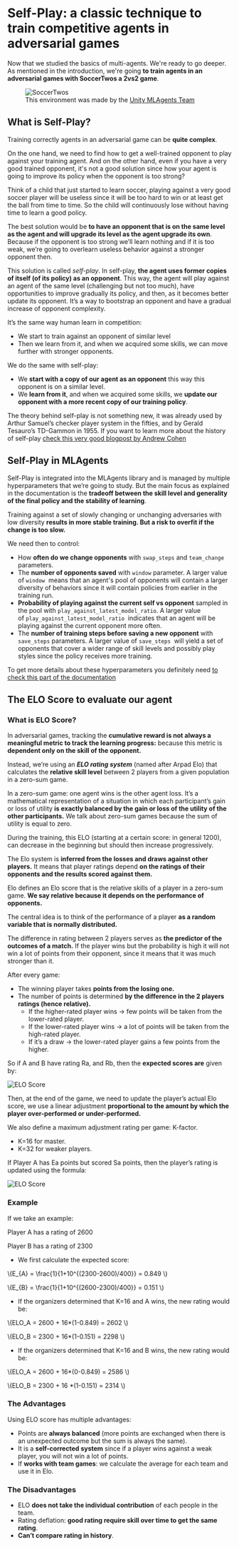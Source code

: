 # Self-Play: a classic technique to train competitive agents in adversarial games

Now that we studied the basics of multi-agents. We're ready to go deeper. As mentioned in the introduction, we're going **to train agents in an adversarial games with SoccerTwos a 2vs2 game**.

<figure>
<img src="https://huggingface.co/datasets/huggingface-deep-rl-course/course-images/resolve/main/en/unit10/soccertwos.gif" alt="SoccerTwos"/>

<figcaption>This environment was made by the <a href="https://github.com/Unity-Technologies/ml-agents">Unity MLAgents Team</a></figcaption>

</figure>

## What is Self-Play?

Training correctly agents in an adversarial game can be **quite complex**.

On the one hand, we need to find how to get a well-trained opponent to play against your training agent. And on the other hand, even if you have a very good trained opponent, it's not a good solution since how your agent is going to improve its policy when the opponent is too strong?

Think of a child that just started to learn soccer, playing against a very good soccer player will be useless since it will be too hard to win or at least get the ball from time to time. So the child will continuously lose without having time to learn a good policy.

The best solution would be **to have an opponent that is on the same level as the agent and will upgrade its level as the agent upgrade its own**. Because if the opponent is too strong we’ll learn nothing and if it is too weak, we’re going to overlearn useless behavior against a stronger opponent then.

This solution is called *self-play*. In self-play, **the agent uses former copies of itself (of its policy) as an opponent**. This way, the agent will play against an agent of the same level (challenging but not too much), have opportunities to improve gradually its policy, and then, as it becomes better update its opponent. It’s a way to bootstrap an opponent and have a gradual increase of opponent complexity.

It’s the same way human learn in competition:

- We start to train against an opponent of similar level
- Then we learn from it, and when we acquired some skills, we can move further with stronger opponents.

We do the same with self-play:

- We **start with a copy of our agent as an opponent** this way this opponent is on a similar level.
- We **learn from it**, and when we acquired some skills, we **update our opponent with a more recent copy of our training policy**.

The theory behind self-play is not something new, it was already used by Arthur Samuel’s checker player system in the fifties, and by Gerald Tesauro’s TD-Gammon in 1955. If you want to learn more about the history of self-play [check this very good blogpost by Andrew Cohen](https://blog.unity.com/technology/training-intelligent-adversaries-using-self-play-with-ml-agents)

## Self-Play in MLAgents

Self-Play is integrated into the MLAgents library and is managed by multiple hyperparameters that we’re going to study. But the main focus as explained in the documentation is the **tradeoff between the skill level and generality of the final policy and the stability of learning**.

Training against a set of slowly changing or unchanging adversaries with low diversity **results in more stable training. But a risk to overfit if the change is too slow.**

We need then to control:

- How **often do we change opponents** with `swap_steps` and `team_change` parameters.
- The **number of opponents saved** with `window` parameter. A larger value of `window`
 means that an agent's pool of opponents will contain a larger diversity of behaviors since it will contain policies from earlier in the training run.
- **Probability of playing against the current self vs opponent** sampled in the pool with `play_against_latest_model_ratio`. A larger value of `play_against_latest_model_ratio`
 indicates that an agent will be playing against the current opponent more often.
- The **number of training steps before saving a new opponent** with `save_steps` parameters. A larger value of `save_steps`
 will yield a set of opponents that cover a wider range of skill levels and possibly play styles since the policy receives more training.

To get more details about these hyperparameters you definitely need [to check this part of the documentation](https://github.com/Unity-Technologies/ml-agents/blob/develop/docs/Training-Configuration-File.md#self-play)


## The ELO Score to evaluate our agent

### What is ELO Score?

In adversarial games, tracking the **cumulative reward is not always a meaningful metric to track the learning progress:** because this metric is **dependent only on the skill of the opponent.**

Instead, we’re using an ***ELO rating system*** (named after Arpad Elo) that calculates the **relative skill level** between 2 players from a given population in a zero-sum game.

In a zero-sum game: one agent wins is the other agent loss. It’s a mathematical representation of a situation in which each participant’s gain or loss of utility **is exactly balanced by the gain or loss of the utility of the other participants.** We talk about zero-sum games because the sum of utility is equal to zero.

During the training, this ELO (starting at a certain score: in general 1200), can decrease in the beginning but should then increase progressively.

The Elo system is **inferred from the losses and draws against other players.** It means that player ratings depend **on the ratings of their opponents and the results scored against them.**

Elo defines an Elo score that is the relative skills of a player in a zero-sum game. **We say relative because it depends on the performance of opponents.**

The central idea is to think of the performance of a player **as a random variable that is normally distributed.**

The difference in rating between 2 players serves as **the predictor of the outcomes of a match.** If the player wins but the probability is high it will not win a lot of points from their opponent, since it means that it was much stronger than it.

After every game:

- The winning player takes **points from the losing one.**
- The number of points is determined **by the difference in the 2 players ratings (hence relative).**
    - If the higher-rated player wins → few points will be taken from the lower-rated player.
    - If the lower-rated player wins → a lot of points will be taken from the high-rated player.
    - If it’s a draw → the lower-rated player gains a few points from the higher.

So if A and B have rating Ra, and Rb, then the **expected scores are** given by:

<img src="https://huggingface.co/datasets/huggingface-deep-rl-course/course-images/resolve/main/en/unit10/elo1.png" alt="ELO Score"/>

Then, at the end of the game, we need to update the player’s actual Elo score, we use a linear adjustment **proportional to the amount by which the player over-performed or under-performed.**

We also define a maximum adjustment rating per game: K-factor.

- K=16 for master.
- K=32 for weaker players.

If Player A has Ea points but scored Sa points, then the player’s rating is updated using the formula:

<img src="https://huggingface.co/datasets/huggingface-deep-rl-course/course-images/resolve/main/en/unit10/elo2.png" alt="ELO Score"/>

### Example

If we take an example:

Player A has a rating of 2600

Player B has a rating of 2300

- We first calculate the expected score:

\\(E_{A} = \frac{1}{1+10^{(2300-2600)/400}} = 0.849 \\)

\\(E_{B} = \frac{1}{1+10^{(2600-2300)/400}} = 0.151 \\)

- If the organizers determined that K=16 and A wins, the new rating would be:

\\(ELO_A = 2600 + 16*(1-0.849) = 2602 \\)

\\(ELO_B = 2300 + 16*(1-0.151) = 2298 \\)

- If the organizers determined that K=16 and B wins, the new rating would be:

\\(ELO_A = 2600 + 16*(0-0.849) = 2586 \\)

\\(ELO_B = 2300 + 16 *(1-0.151) = 2314 \\)


### The Advantages

Using ELO score has multiple advantages:

- Points are **always balanced** (more points are exchanged when there is an unexpected outcome but the sum is always the same).
- It is a **self-corrected system** since if a player wins against a weak player, you will not win a lot of points.
- If **works with team games**: we calculate the average for each team and use it in Elo.

### The Disadvantages

- ELO **does not take the individual contribution** of each people in the team.
- Rating deflation: **good rating require skill over time to get the same rating**.
- **Can’t compare rating in history**.
